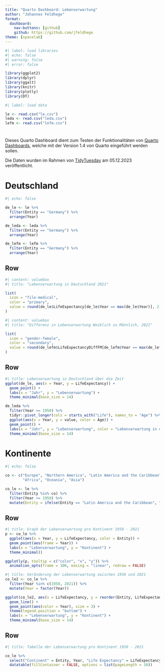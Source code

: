 ```yaml
---
title: "Quarto Dashboard: Lebenserwartung"
author: "Johannes Feldhege"
format: 
  dashboard: 
    nav-buttons: [github]
    github: https://github.com/jfeldhege
theme: [spacelab]
---
```


```r
#| label: load libraries
#| echo: false
#| warning: false
#| error: false

library(ggplot2)
library(dplyr)
library(ggalt)
library(knitr)
library(plotly)
library(DT)

```


```r
#| label: load data

le <- read.csv("le.csv")
leda <- read.csv("leda.csv")
lefm <- read.csv("lefm.csv")

```

#  {.sidebar}

Dieses Quarto Dashboard dient zum Testen der Funktionalitäten von [Quarto Dashboards](https://quarto.org/docs/dashboards/), welche mit der Version 1.4 von Quarto eingeführt werden sollen. 

Die Daten wurden im Rahmen von [TidyTuesday](https://github.com/rfordatascience/tidytuesday/tree/master/data/2023/2023-12-05) am 05.12.2023 veröffentlicht.


# Deutschland
```r
#| echo: false

de_le <- le %>% 
  filter(Entity == "Germany") %>% 
  arrange(Year)

de_leda <- leda %>% 
  filter(Entity == "Germany") %>% 
  arrange(Year)

de_lefm <- lefm %>% 
  filter(Entity == "Germany") %>% 
  arrange(Year)
```



## Row

```r
#| content: valuebox
#| title: "Lebenserwartung in Deutschland 2021"

list(
  icon = "file-medical",
  color = "primary",
  value = round(de_le$LifeExpectancy[de_le$Year == max(de_le$Year)], 2)
)
```

```r
#| content: valuebox
#| title: "Differenz in Lebenserwartung Weiblich zu Männlich, 2021"

list(
  icon = "gender-female",
  color = "secondary",
  value = round(de_lefm$LifeExpectancyDiffFM[de_lefm$Year == max(de_lefm$Year)], 2)
)
```


## Row

```r
#| title: Lebenserwartung in Deutschland über die Zeit
ggplot(de_le, aes(x = Year, y = LifeExpectancy)) +
  geom_point() + 
  labs(x = "Jahr", y = "Lebenserwartung") +
  theme_minimal(base_size = 14)
```



```r
de_leda %>% 
  filter(Year >= 1950) %>% 
  tidyr::pivot_longer(cols = starts_with("Life"), names_to = "Age") %>% 
  ggplot(aes(x = Year, y = value, color = Age)) +
  geom_point() +
  labs(x = "Jahr", y = "Lebenserwartung", color = "Lebenserwartung in diesem Alter") +
  theme_minimal(base_size = 14)
```


# Kontinente

```r
#| echo: false

co <- c("Europe", "Northern America", "Latin America and the Caribbean", 
        "Africa", "Oceania", "Asia")

co_le <- le %>% 
  filter(Entity %in% co) %>% 
  filter(Year >= 1950) %>% 
  mutate(Entity = ifelse(Entity == "Latin America and the Caribbean", "Latin America/Caribbean", Entity))
```


## Row {height=60%}

```r
#| title: Graph der Lebenserwartung pro Kontinent 1950 - 2021
p <- co_le %>% 
  ggplot(aes(x = Year, y = LifeExpectancy, color = Entity)) + 
  geom_point(aes(frame = Year)) +
  labs(x = "Lebenserwartung", y = "Kontinent") +
  theme_minimal()

ggplotly(p, tooltip = c("color", "x", "y")) %>%
  animation_opts(frame = 300, easing = "linear", redraw = FALSE)
```

```r
#| title: Veränderung der Lebenserwartung zwischen 1950 und 2021
co_le2 <- co_le %>% 
  filter(Year %in% c(1950, 2021)) %>% 
  mutate(Year = factor(Year))

ggplot(co_le2, aes(x = LifeExpectancy, y = reorder(Entity, LifeExpectancy))) +
  geom_line() +
  geom_point(aes(color = Year), size = 3) +
  theme(legend.position = "bottom") +
  labs(x = "Lebenserwartung", y = "Kontinent") +
  theme_minimal(base_size = 14)
```


## Row {height=40%}

```r
#| title: Tabelle der Lebenserwartung pro Kontinent 1950 - 2021

co_le %>% 
  select("Continent" = Entity, Year, "Life Expectancy" = LifeExpectancy) %>% 
  datatable(fillContainer = FALSE, options = list(pageLength = 10))
```

